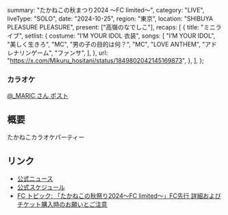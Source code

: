   summary: "たかねこの秋まつり2024 〜FC limited〜",
  category: "LIVE",
  liveType: "SOLO",
  date: "2024-10-25",
  region: "東京",
  location: "SHIBUYA PLEASURE PLEASURE",
  present: ["高嶺のなでしこ"],
  recaps: [
    {
      title: "ミニライブ",
      setlist: {
        costume: "I’M YOUR IDOL 衣装",
        songs: [
          "I’M YOUR IDOL",
          "美しく生きろ",
          "MC",
          "男の子の目的は何？",
          "MC",
          "LOVE ANTHEM",
          "アドレナリンゲーム",
          "ファンサ",
        ],
      },
      url: "https://x.com/Mikuru_hositani/status/1849802042145169873",
    },
  ],
};

### カラオケ

[@\_MARIC さん ポスト](https://x.com/_MARIC/status/1849793286145442218)

## 概要

たかねこカラオケパーティー

## リンク

- [公式ニュース](https://takanenonadeshiko.jp/?p=2286)
- [公式スケジュール](https://takanenonadeshiko.jp/?p=2301)
- [FC トピック: 「たかねこの秋祭り2024〜FC limited〜」FC先行 詳細およびチケット購入時のお願いとご注意](https://takanekofc.com/topics/public/_/f25fb2r3umt2tnf6.html)
